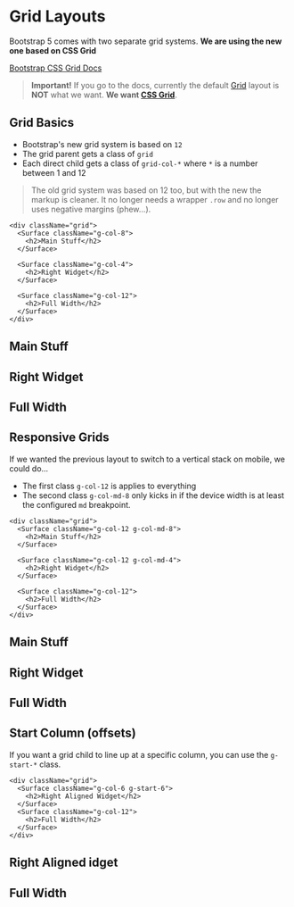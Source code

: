 
<Meta title="Design System/Grid Layout" />

# Grid Layouts

Bootstrap 5 comes with two separate grid systems. **We are using the new one based on CSS Grid**

[Bootstrap CSS Grid Docs](https://getbootstrap.com/docs/5.1/layout/css-grid/#examples)

> **Important!** If you go to the docs, currently the
> default [Grid](https://getbootstrap.com/docs/5.1/layout/grid/) layout is **NOT** what we want.
> **We want [CSS Grid](https://getbootstrap.com/docs/5.1/layout/css-grid/#examples)**.

## Grid Basics

- Bootstrap's new grid system is based on `12`
- The grid parent gets a class of `grid`
- Each direct child gets a class of `grid-col-*` where `*` is a number between 1 and 12

> The old grid system was based on 12 too, but with the new the markup is cleaner. It no longer needs a wrapper `.row` and no longer uses negative margins (phew...).

```tsx
<div className="grid">
  <Surface className="g-col-8">
    <h2>Main Stuff</h2>
  </Surface>

  <Surface className="g-col-4">
    <h2>Right Widget</h2>
  </Surface>

  <Surface className="g-col-12">
    <h2>Full Width</h2>
  </Surface>
</div>
```

<div className="grid bg-body p-4">
<Surface className="g-col-8">
  <h2>Main Stuff</h2>
</Surface>

<Surface className="g-col-4">
  <h2>Right Widget</h2>
</Surface>

<Surface className="g-col-12">
    <h2>Full Width</h2>
</Surface>
</div>

## Responsive Grids

If we wanted the previous layout to switch to a vertical stack on mobile, we could do...

- The first class `g-col-12` is applies to everything
- The second class `g-col-md-8` only kicks in if the device width is at least the configured `md` breakpoint.

```tsx
<div className="grid">
  <Surface className="g-col-12 g-col-md-8">
    <h2>Main Stuff</h2>
  </Surface>

  <Surface className="g-col-12 g-col-md-4">
    <h2>Right Widget</h2>
  </Surface>

  <Surface className="g-col-12">
    <h2>Full Width</h2>
  </Surface>
</div>
```

<div className="grid bg-body p-4">
<Surface className="g-col-12 g-col-md-8">
  <h2>Main Stuff</h2>
</Surface>

<Surface className="g-col-12 g-col-md-4">
  <h2>Right Widget</h2>
</Surface>

<Surface className="g-col-12">
    <h2>Full Width</h2>
</Surface>
</div>

## Start Column (offsets)

If you want a grid child to line up at a specific column, you can use the `g-start-*` class.

```tsx
<div className="grid">
  <Surface className="g-col-6 g-start-6">
    <h2>Right Aligned Widget</h2>
  </Surface>
  <Surface className="g-col-12">
    <h2>Full Width</h2>
  </Surface>
</div>
```

<div className="grid bg-body p-4">
  <Surface className="g-col-6 g-start-7">
    <h2>Right Aligned idget</h2>
  </Surface>
  <Surface className="g-col-12">
    <h2>Full Width</h2>
  </Surface>
</div>
